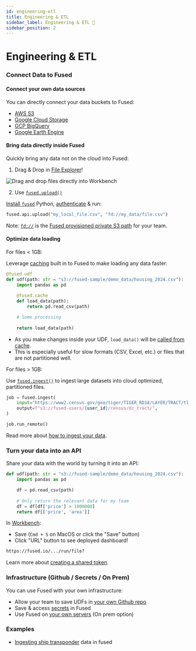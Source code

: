 ```yaml
---
id: engineering-etl
title: Engineering & ETL
sidebar_label: Engineering & ETL 👷
sidebar_position: 2
---
```


# Engineering & ETL


### Connect Data to Fused

#### Connect your own data sources

You can directly connect your data buckets to Fused:
- [AWS S3](/workbench/file-explorer/#amazon-s3)
- [Google Cloud Storage](/workbench/file-explorer/#google-cloud-storage-gcs)
- [GCP BigQuery](/tutorials/Geospatial%20with%20Fused/gee_bigquery/#bigquery)
- [Google Earth Engine](/tutorials/Geospatial%20with%20Fused/gee_bigquery/#google-earth-engine)

#### Bring data directly inside Fused

Quickly bring any data not on the cloud into Fused:

1. Drag & Drop in [File Explorer](/workbench/file-explorer/)!

![Drag and drop files directly into Workbench](/img/tutorials/drag_and_drop.gif)

2. Use [`fused.upload()`](/python-sdk/api-reference/api/#upload)

[Install `fused`](/python-sdk/#python-install) Python, [authenticate](/python-sdk/authentication/#authenticate) & run:

```python
fused.api.upload("my_local_file.csv", "fd://my_data/file.csv")
```

Note: [`fd://`](/core-concepts/content-management/file-system/#fd-s3-bucket) is the [Fused provisioned private S3 path](/core-concepts/content-management/file-system/#fd-s3-bucket) for your team.


#### Optimize data loading

For files < 1GB:

Leverage [caching](/core-concepts/cache/#caching-basics) built in to Fused to make loading any data faster:

```python
@fused.udf
def udf(path: str = "s3://fused-sample/demo_data/housing_2024.csv"):
    import pandas as pd
    
    @fused.cache
    def load_data(path):
        return pd.read_csv(path)

    # Some processing 
    
    return load_data(path)
```

- As you make changes inside your UDF, `load_data()` will be [called from cache](/core-concepts/cache/#caching-any-python-function-fusedcache).
- This is especially useful for slow formats (CSV, Excel, etc.) or files that are not partitioned well.

For files > 1GB:

Use [`fused.ingest()`](/python-sdk/top-level-functions/#fusedingest) to ingest large datasets into cloud optimized, partitioned files.

```python
job = fused.ingest(
    input="https://www2.census.gov/geo/tiger/TIGER_RD18/LAYER/TRACT/tl_rd22_11_tract.zip",
    output=f"s3://fused-users/{user_id}/census/dc_tract/",
)

job.run_remote()
```

Read more about [how to ingest your data](/core-concepts/data-ingestion/ingestion-your-data/). 


### Turn your data into an API

Share your data with the world by turning it into an API:

```python
def udf(path: str = "s3://fused-sample/demo_data/housing_2024.csv"):
    import pandas as pd

    df = pd.read_csv(path)
    
    # Only return the relevant data for my team
    df = df[df['price'] > 1000000]
    return df[['price', 'area']]
```

In [Workbench](/workbench/):
- Save (`Cmd + S` on MacOS or click the "Save" button)
- Click "URL" button to see deployed dashboard!

```bash
https://fused.io/.../run/file?
```

Learn more about [creating a shared token](/core-concepts/run-udfs/run-small-udfs/#shared-token).


### Infrastructure (Github / Secrets / On Prem)

You can use Fused with your own infrastructure:
- Allow your team to save UDFs in [your own Github repo](/core-concepts/content-management/git/)
- Save & access [secrets](/workbench/preferences/#secrets-management) in Fused
- Use Fused on [your own servers](/core-concepts/onprem/) (On prem option)

### Examples

- [Ingesting ship transponder](/use-cases/dark-vessel-detection/#3-ingesting-ais-data) data in fused
